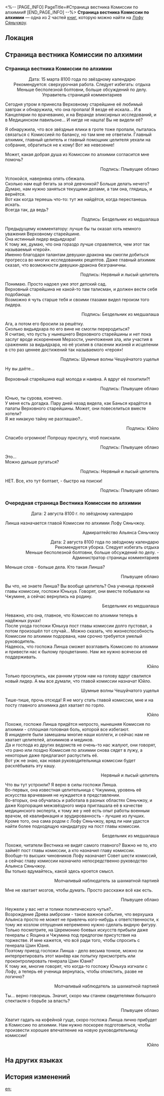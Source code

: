 <%-- [PAGE_INFO]
PageTitle=#Страница вестника Комиссии по алхимии#
[END_PAGE_INFO] --%>
{{Дополнить}}
{{Книга Инфобокс
|id           = 213
|Название     = 
|Изображение  = Иконка рукописи с Лофу Сяньчжоу.png
|Мир          = Лофу Сяньчжоу
|Томов        = 2
|Автор        = <!--нужно добавить-->
|Описание     = Страница комментариев вестника Комиссии по алхимии на стенде, у которого встречаются и общаются целители.
|Том1         = {{tx}}
|Источник1    = {{tx|Отсутствует источник}}
|Том2         = {{tx}}
|Источник2    = {{tx|Отсутствует источник}}
|Персонажи    = 
|Фракции      = 
}}
'''Страница вестника Комиссии по алхимии''' — одна из 2 частей [[Книги|книг]], которую можно найти на [[Лофу Сяньчжоу]].

==Локация==
{{Отметка карты|<!--название карты-->|<!--id отметки-->}}

==Страница вестника Комиссии по алхимии==
===Страница вестника Комиссии по алхимии===
<div align="center">{{Размер|36|Комиссия по алхимии - Официальный вестник: Страница комментариев}}

Дата: 15 марта 8100 года по звёздному календарю<br />
Рекомендуется: сверхурочная работа. Следует избегать: отдыха<br />
Меньше бесполезной болтовни, больше обсуждений по делу. Управитель страницей комментариев

{{Размер|32|Текущее положение дел: девушка-дракон пропала!}}</div>

Сегодня утром я принесла Верховному старейшине её любимый завтрак и обнаружила, что она пропала! Я везде её искала... И в Канцелярии по врачеванию, и на Веранде эликсирных исследований, и в Медицинском павильоне... И нигде не нашла! Вы не видели её?

Я обнаружила, что все звёздные ялики в гроте тоже пропали, пыталась связаться с Комиссией по балансу, но там мне не ответили. Главный алхимик, главный целитель и главный помощник целителя уехали на собрание, обратиться не к кому! Вот же невезение!

Может, какая добрая душа из Комиссии по алхимии согласится мне помочь?

<div align="right">Подпись: Плывущее облако</div>

Успокойся, наверняка опять сбежала.<br />
Сколько нам ещё бегать за этой девчонкой? Больше делать нечего?<br />
Думаю, нам нужно заняться текущими делами, а там она, глядишь, и вернётся.<br />
Вот как когда теряешь что-то: тут же найдётся, когда перестанешь искать.<br />
Всегда так, да ведь?

<div align="right">Подпись: Бездельник из медшалаша</div>

Предыдущему комментатору: лучше бы ты оказал хоть немного уважения Верховному старейшине.<br />
Она истинный лидер видьядхара!<br />
К тому же, думаю, что она гораздо лучше справляется, чем этот так называемый «герой».<br />
Именно благодаря талантам девушки-дракона мы смогли добиться прогресса во многих исследованиях рецептов. Даже главный алхимик сказал, что возможности девушки-дракона безграничны.

<div align="right">Подпись: Нервный и лысый целитель</div>

Понимаю. Просто надоел уже этот детский сад.<br />
Верховный старейшина не какой-то там талисман, и должен вести себя подобающе.<br />
Возможно я чуть старше тебя и своими глазами видел героизм того лидера.

<div align="right">Подпись: Бездельник из медшалаша</div>

Ага, а потом его бросили за решётку.<br />
Сколько видьядхара по его вине не смогли переродиться?<br />
Я считаю, что пусть у нынешнего Верховного старейшины и нет пока заслуг вроде искоренения Мерзости, уничтожения зла, или участия в сражениях за видьядхара, но её усилия в спасении жизней и исцелении в сто раз ценнее достижений так называемого «героя»!

<div align="right">Подпись: Шумные волны Чешуйчатого ущелья</div>

Ну вы даёте...<br />
{{Размер|28|Хватит ругаться!}}<br />
Верховный старейшина ещё молода и наивна. А вдруг её похитили?!

<div align="right">Подпись: Плывущее облако</div>

Юнью, ты сурова, конечно.<br />
У меня есть догадка. Пару дней назад видела, как Банься крадётся в палаты Верховного старейшины. Может, они повеселиться вместе хотели?<br />
Я же никакую тайну не разглашаю?..

<div align="right">Подпись: Юйло</div>

Спасибо огромное! Попрошу прислугу, чтоб поискали.

<div align="right">Подпись: Плывущее облако</div>

Это...<br />
Можно дальше ругаться?

<div align="right">Подпись: Нервный и лысый целитель</div>

НЕТ. Все, кто тут болтает, - быстро на поиски!

<div align="right">Подпись: Плывущее облако</div>

===Очередная страница Вестника Комиссии по алхимии===
<div align="center">{{Размер|36|Официальный вестник Комиссии по алхимии}}

Дата: 2 августа 8100 г. по звёздному календарю</div>

Линша назначается главой Комиссии по алхимии Лофу Сяньчжоу.

<div align="right">Адмиралтейство Альянса Сяньчжоу

{{Размер|36|Официальный вестник Комиссии по алхимии: Страница комментариев}}

Дата: 2 августа 8100 года по звёздному календарю<br />
Рекомендуется уборка. Следует избегать отдыха<br />
Меньше бесполезной болтовни, больше обсуждений по делу. - Администратор страницы комментариев

{{Размер|32|Важные новости! Новая глава комиссии скоро вступит в должность!}}</div>

Меньше слов - больше дела. Кто такая Линша?

<div align="right">Плывущее облако</div>

Вы что, не знаете Линша? Вы вообще целитель? Она ученица прежней главы комиссии, госпожи Юньхуа. Говорят, они вместе побывали на Чжумине, а сейчас вернулись на родину.

<div align="right">Бездельник из медшалаша</div>

Неважно, кто она, главное, что Комиссия по алхимии теперь в надёжных руках!<br />
После ухода госпожи Юньхуа пост главы комиссии долго пустовал, а потом произошёл тот случай... Можно сказать, что жизнеспособность Комиссии по алхимии подорвана, нам срочно требуется умелый руководитель.<br />
Надеюсь, что госпожа Линша сможет возглавить Комиссию по алхимии и привести нас к былому процветанию. Нам же нужно всячески её поддерживать.

<div align="right">Юйло</div>

Только проснулись, как ранним утром нам на голову вдруг свалился новый лидер. А мы все думали, что главой комиссии назначат Юйло.

<div align="right">Шумные волны Чешуйчатого ущелья</div>

Тише-тише, прочь отсюда! Я не могу стать главой комиссии, мне и на посту главного алхимика дел хватает по горло.

<div align="right">Юйло</div>

Похоже, госпоже Линша придётся непросто, нынешняя Комиссия по алхимии - сплошная головная боль, которой все избегают.<br />
В инциденте были замешаны многие наши коллеги, и сейчас нам не хватает целителей, алхимиков и медиков.<br />
Да и господа из других ведомств не очень-то нас жалуют, они говорят, что рано или поздно Комиссия по алхимии снова сядет в лужу, а некоторые даже предлагают распустить её.<br />
Вот уж не знаю, как новая руководительница комиссии будет расхлёбывать эту кашу.

<div align="right">Нервный и лысый целитель</div>

Что вы тут устроили? Я верю в силы госпожи Линша.<br />
Во-первых, она известная целительница с Чжумина, уровень её искусства врачевания не нуждается в представлении.<br />
Во-вторых, она обучалась и работала в разных областях Сяньчжоу, и даже Корпорация межзвёздного мира приглашала её в качестве медицинского эксперта, к тому же у неё есть опыт работы военным врачом, её квалификация и эрудированность - лучшие из лучших.<br />
Кроме того, она сама родом с Лофу Сяньчжоу, вряд ли нам удастся найти более подходящую кандидатуру на пост главы комиссии.

<div align="right">Бездельник из медшалаша</div>

Похоже, читатели Вестника не видят самого главного? Важно не то, кто займёт пост главы комиссии, а кто назначил главу комиссии.<br />
Вообще-то высших чиновников Лофу назначает Совет шести комиссий, а сейчас главу комиссии назначило непосредственно руководство Альянса Сяньчжоу.<br />
Вы только вдумайтесь, какой здесь кроется смысл.

<div align="right">Молчаливый наблюдатель за шахматной партией</div>

Мне не хватает мозгов, чтобы думать. Просто расскажи всё как есть.

<div align="right">Плывущее облако</div>

Неужели у вас нет и толики политического чутья?..<br />
Возрождение Древа амброзии - такое важное событие, что верхушка Альянса просто не может не привлечь кого-нибудь к ответственности, к тому же козлом отпущения непременно нужно сделать видную фигуру.<br />
Только посмотрите, на Церемонию боевых искусств прибыли даже генералы с Яоцина и Чжумина под предлогом присутствия на торжестве. И мне кажется, что всё ради того, чтобы спросить с генерала Цзин Юаня.<br />
Поэтому приезд госпожи Линша - дело весьма тонкое, можно ли интерпретировать этот манёвр как попытку присмотреть или проконтролировать генерала Цзин Юаня?<br />
К тому же, многие говорят, что когда-то госпожу Юньхуа изгнали с Лофу, а теперь её ученица вернулась, чтобы отомстить, разве не логично?

<div align="right">Молчаливый наблюдатель за шахматной партией</div>

Ты... верно говоришь. Значит, скоро мы станем свидетелями большого спектакля о борьбе за власть?

<div align="right">Плывущее облако</div>

Хватит гадать на кофейной гуще, скоро госпожа Линша лично прибудет в Комиссию по алхимии. Нам нужно поскорее подготовиться, чтобы произвести хорошее впечатление на новую руководительницу комиссии!

<div align="right">Юйло</div>

==На других языках==
{{На других языках
|en   = A Page From the Alchemy Commission's Official Gazette
|zhs  = 丹鼎司邸报栏的一页
|zht  = 丹鼎司邸報欄的一頁
|ja   = 丹鼎司官報の一部
|ko   = 단정사 관보란의 한 페이지
|es   = Página del boletín oficial de la Comisión de Alquimia
|fr   = Une page de la Gazette officielle de la Commission d'alchimie
|ru   = Страница вестника Комиссии по алхимии
|th   = หน้าจากประกาศทางการของ Alchemy Commission
|vi   = Một Trang Của Mục Công Báo Sở Đan Đỉnh
|de   = Eine Seite aus dem Amtsblatt der Alchemiekommission
|id   = Lembar Halaman Resmi Alchemy Commission
|pt   = Uma Página da Gazeta Oficial da Comissão de Alquimia
}}

==История изменений==
{{История изменений|3.5}}

[[en:]]